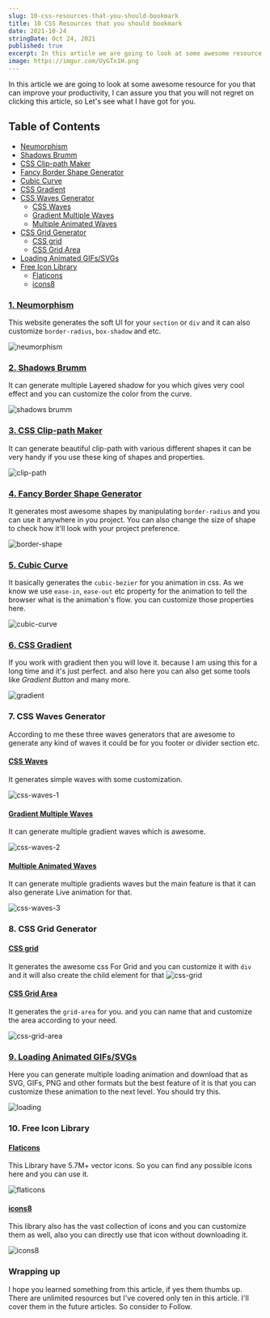 ```yaml
---
slug: 10-css-resources-that-you-should-bookmark
title: 10 CSS Resources that you should bookmark
date: 2021-10-24
stringDate: Oct 24, 2021
published: true
excerpt: In this article we are going to look at some awesome resource for you that can improve your productivity.
image: https://imgur.com/UyGTx1H.png
---
```


In this article we are going to look at some awesome resource for you that can improve your productivity, I can assure you that you will not regret on clicking this article, so Let's see what I have got for you.

## Table of Contents

- [Neumorphism](#1-neumorphism)
- [Shadows Brumm](#2-shadows-brumm)
- [CSS Clip-path Maker](#3-css-clip-path-maker)
- [Fancy Border Shape Generator](#4-fancy-border-shape-generator)
- [Cubic Curve](#5-cubic-curve)
- [CSS Gradient](#6-css-gradient)
- [CSS Waves Generator](#7-css-waves-generator)
  - [CSS Waves](#css-waves)
  - [Gradient Multiple Waves](#gradient-multiple-waves)
  - [Multiple Animated Waves](#multiple-animated-waves)
- [CSS Grid Generator](#8-css-grid-generator)
  - [CSS grid ](#css-grid-)
  - [CSS Grid Area](#css-grid-area)
- [Loading Animated GIFs/SVGs](#9-loading-animated-gifssvgs)
- [Free Icon Library](#10-free-icon-library)
  - [Flaticons](#flaticons)
  - [icons8](#icons8)

### [1. Neumorphism](https://neumorphism.io/)

This website generates the soft UI for your `section` or `div` and it can also customize `border-radius`, `box-shadow` and etc.

![neumorphism](https://i.imgur.com/9Azvowr.png)

### [2. Shadows Brumm](https://shadows.brumm.af/)

It can generate multiple Layered shadow for you which gives very cool effect and you can customize the color from the curve.

![shadows brumm](https://i.imgur.com/2wiFPyS.png)

### [3. CSS Clip-path Maker](https://bennettfeely.com/clippy/)

It can generate beautiful clip-path with various different shapes it can be very handy if you use these king of shapes and properties.

![clip-path](https://i.imgur.com/RHi4NE3.png)

### [4. Fancy Border Shape Generator](https://9elements.github.io/fancy-border-radius/)

It generates most awesome shapes by manipulating `border-radius` and you can use it anywhere in you project. You can also change the size of shape to check how it'll look with your project preference.

![border-shape](https://i.imgur.com/Mi3hNOb.png)

### [5. Cubic Curve](https://cubic-bezier.com/)

It basically generates the `cubic-bezier` for you animation in css. As we know we use `ease-in`, `ease-out` etc property for the animation to tell the browser what is the animation's flow. you can customize those properties here.

![cubic-curve](https://i.imgur.com/RdpTDJl.png)

### [6. CSS Gradient](https://cssgradient.io/)

If you work with gradient then you will love it. because I am using this for a long time and it's just perfect. and also here you can also get some tools like _Gradient Button_ and many more.

![gradient](https://i.imgur.com/GXQ30rQ.png)

### 7. CSS Waves Generator

According to me these three waves generators that are awesome to generate any kind of waves it could be for you footer or divider section etc.

#### [CSS Waves](https://getwaves.io/)

It generates simple waves with some customization.

![css-waves-1](https://i.imgur.com/SIACH2I.png)

#### [Gradient Multiple Waves](https://www.softr.io/tools/svg-wave-generator)

It can generate multiple gradient waves which is awesome.

![css-waves-2](https://i.imgur.com/BKLsLsw.png)

#### [Multiple Animated Waves](https://svgwave.in/)

It can generate multiple gradients waves but the main feature is that it can also generate Live animation for that.

![css-waves-3](https://i.imgur.com/Qj9Fcft.png)

### 8. CSS Grid Generator

#### [CSS grid ](https://cssgrid-generator.netlify.app/)

It generates the awesome css For Grid and you can customize it with `div` and it will also create the child element for that
![css-grid](https://i.imgur.com/SkTnHrb.png)

#### [CSS Grid Area](https://grid.layoutit.com/)

It generates the `grid-area` for you. and you can name that and customize the area according to your need.

![css-grid-area](https://i.imgur.com/Bl6WXfY.png)

### [9. Loading Animated GIFs/SVGs](https://loading.io/)

Here you can generate multiple loading animation and download that as SVG, GIFs, PNG and other formats but the best feature of it is that you can customize these animation to the next level. You should try this.

![loading](https://i.imgur.com/qApN28O.png)

### 10. Free Icon Library

#### [Flaticons](https://www.flaticon.com/)

This Library have 5.7M+ vector icons. So you can find any possible icons here and you can use it.

![flaticons](https://i.imgur.com/lm8Tz78.png)

#### [icons8](https://icons8.com/)

This library also has the vast collection of icons and you can customize them as well, also you can directly use that icon without downloading it.

![icons8](https://i.imgur.com/8gyhKQb.png)

### Wrapping up

I hope you learned something from this article, if yes them thumbs up. There are unlimited resources but I've covered only ten in this article. I'll cover them in the future articles. So consider to Follow.
